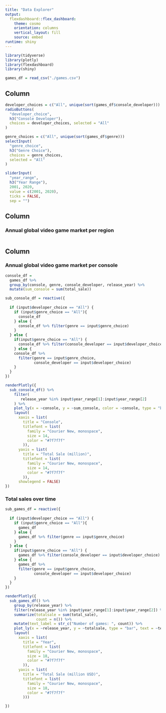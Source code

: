 ```yaml
---
title: "Data Explorer"
output: 
  flexdashboard::flex_dashboard:
    theme: cosmo
    orientation: columns
    vertical_layout: fill
    source: embed
runtime: shiny
---
```


<style>                     
.navbar {
  background-color:black;
  border-color:black;
}
</style> 

```r
library(tidyverse)
library(plotly)
library(flexdashboard)
library(shiny)
```

```r
games_df = read_csv("./games.csv")
```

Column {.sidebar}
-----------------------------------------------------------------------

```r
developer_choices = c("All", unique(sort(games_df$console_developer)))
radioButtons(
  "developer_choice",
  h3("Console Developer"),
  choices = developer_choices, selected = "All"
)

genre_choices = c("All", unique(sort(games_df$genre)))
selectInput(
  "genre_choice",
  h3("Genre Choice"),
  choices = genre_choices,
  selected = "All"
)

sliderInput(
  "year_range",
  h3("Year Range"),
  2001, 2020, 
  value = c(2001, 2020),
  ticks = FALSE,
  sep = "")
```


Column {data-width=650}
-----------------------------------------------------------------------

### Annual global video game market per region

```r

```

Column {data-width=600}
-----------------------------------------------------------------------

### Annual global video game market per console  

```r
console_df = 
  games_df %>% 
  group_by(console, genre, console_developer, release_year) %>% 
  mutate(sum_console = sum(total_sale))

sub_console_df = reactive({
  
  if (input$developer_choice == "All") {
    if (input$genre_choice == "All"){
      console_df
    } else {
      console_df %>% filter(genre == input$genre_choice)
    }
  } else {
    if(input$genre_choice == "All") {
      console_df %>% filter(console_developer == input$developer_choice)
    } else {
    console_df %>% 
      filter(genre == input$genre_choice,
             console_developer == input$developer_choice)
    }
  }
})

renderPlotly({
  sub_console_df() %>% 
    filter(
       release_year %in% input$year_range[1]:input$year_range[2] 
    ) %>% 
    plot_ly(x = ~console, y = ~sum_console, color = ~console, type = "bar") %>% 
    layout(
      xaxis = list(
        title = "Console",
        titlefont = list(
          family = "Courier New, monospace",
          size = 14,
          color = "#7f7f7f"
        )),
      yaxis = list(
        title = "Total Sale (million)",
        titlefont = list(
          family = "Courier New, monospace",
          size = 14,
          color = "#7f7f7f"
        )),
      showlegend = FALSE)
})
```

### Total sales over time

```r
sub_games_df = reactive({
  
  if (input$developer_choice == "All") {
    if (input$genre_choice == "All"){
      games_df
    } else {
      games_df %>% filter(genre == input$genre_choice)
    }
  } else {
    if(input$genre_choice == "All") {
      games_df %>% filter(console_developer == input$developer_choice)
    } else {
      games_df %>% 
      filter(genre == input$genre_choice,
             console_developer == input$developer_choice)
    }
  }
})

renderPlotly({
  sub_games_df() %>%
    group_by(release_year) %>% 
    filter(release_year %in% input$year_range[1]:input$year_range[2]) %>%
    summarize(totalsale = sum(total_sale),
              count = n()) %>%
    mutate(text_label = str_c("Number of games: ", count)) %>%
    plot_ly(x = ~release_year, y = ~totalsale, type = "bar", text = ~text_label) %>% 
    layout(
      xaxis = list(
        title = "Year",
        titlefont = list(
          family = "Courier New, monospace",
          size = 18,
          color = "#7f7f7f"
        )),
      yaxis = list(
        title = "Total Sale (million USD)",
        titlefont = list(
          family = "Courier New, monospace",
          size = 18,
          color = "#7f7f7f"
        )))

})
```